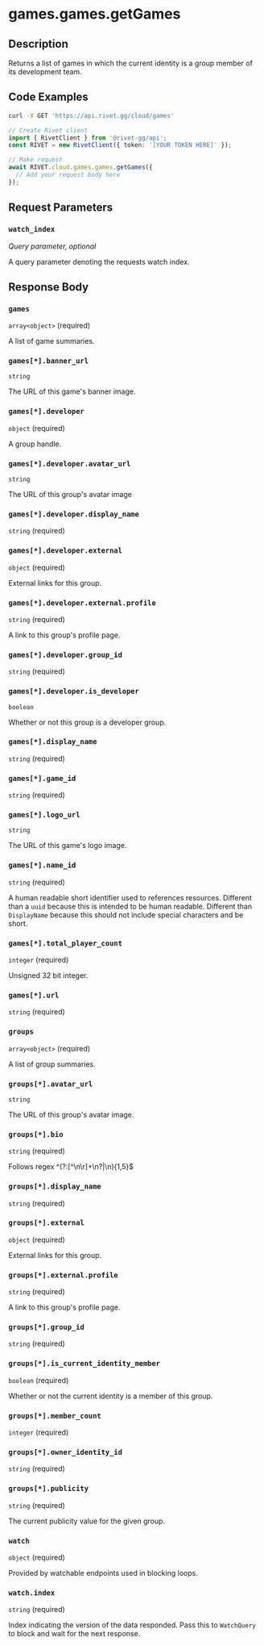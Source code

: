 

# games.games.getGames



## Description

Returns a list of games in which the current identity is a group member of its development team.


## Code Examples

<CodeGroup title='Request' tag='GET' label='https://api.rivet.gg/cloud/games'>

```bash {{ "title": "cURL" }}
curl -X GET 'https://api.rivet.gg/cloud/games'
```

```ts
// Create Rivet client
import { RivetClient } from '@rivet-gg/api';
const RIVET = new RivetClient({ token: '[YOUR TOKEN HERE]' });

// Make request
await RIVET.cloud.games.games.getGames({
  // Add your request body here
});
```

</CodeGroup>


## Request Parameters


### `watch_index`

_Query parameter, optional_


A query parameter denoting the requests watch index.


## Response Body

### `games`

`array<object>` (required)

A list of game summaries.

### `games[*].banner_url`

`string`

The URL of this game's banner image.

### `games[*].developer`

`object` (required)

A group handle.

### `games[*].developer.avatar_url`

`string`

The URL of this group's avatar image

### `games[*].developer.display_name`

`string` (required)

### `games[*].developer.external`

`object` (required)

External links for this group.

### `games[*].developer.external.profile`

`string` (required)

A link to this group's profile page.

### `games[*].developer.group_id`

`string` (required)

### `games[*].developer.is_developer`

`boolean`

Whether or not this group is a developer group.

### `games[*].display_name`

`string` (required)

### `games[*].game_id`

`string` (required)

### `games[*].logo_url`

`string`

The URL of this game's logo image.

### `games[*].name_id`

`string` (required)

A human readable short identifier used to references resources. Different than a `uuid` because this is intended to be human readable. Different than `DisplayName` because this should not include special characters and be short.

### `games[*].total_player_count`

`integer` (required)

Unsigned 32 bit integer.

### `games[*].url`

`string` (required)

### `groups`

`array<object>` (required)

A list of group summaries.

### `groups[*].avatar_url`

`string`

The URL of this group's avatar image.

### `groups[*].bio`

`string` (required)

Follows regex ^(?:[^\n\r]+\n?|\n){1,5}$

### `groups[*].display_name`

`string` (required)

### `groups[*].external`

`object` (required)

External links for this group.

### `groups[*].external.profile`

`string` (required)

A link to this group's profile page.

### `groups[*].group_id`

`string` (required)

### `groups[*].is_current_identity_member`

`boolean` (required)

Whether or not the current identity is a member of this group.

### `groups[*].member_count`

`integer` (required)

### `groups[*].owner_identity_id`

`string` (required)

### `groups[*].publicity`

`string` (required)

The current publicity value for the given group.

### `watch`

`object` (required)

Provided by watchable endpoints used in blocking loops.

### `watch.index`

`string` (required)

Index indicating the version of the data responded.
Pass this to `WatchQuery` to block and wait for the next response.



